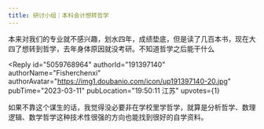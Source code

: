 ```yaml
---
title: 研讨小组｜本科会计想转哲学
---
```



<Forum groupName="真的需要这份文凭吗？" groupUrl="https://www.douban.com/group/fucking_diploma/" archivedAt="2025-05-16T14:42:42.051Z">
  <Post
    id="284796627"
    title="研讨小组｜本科会计想转哲学"
    url="https://www.douban.com/group/topic/284796627/?_spm_id=MTYxMzQxMDY4"
    pubTime="2023-03-11"
    highlightUserId="191397140"
  >
本来对我们的专业就不感兴趣，划水四年，成绩垫底，但是读了几百本书，现在大四了想转到哲学，去年身体原因就没考研。不知道哲学之后能干什么

<Reply
  id="5059768964"
  authorId="191397140"
  authorName="Fisherchenxi"
  authorAvatar="https://img1.doubanio.com/icon/up191397140-20.jpg"
  pubTime="2023-03-11"
  pubLocation="19:50:11 江苏"
  upvotes={1}
>
如果不靠这个谋生的话，我觉得没必要非在学校里学哲学，就算是分析哲学、数理逻辑、数学哲学这种技术性很强的方向也能找到很好的自学资料。
</Reply>
  </Post>
</Forum>
